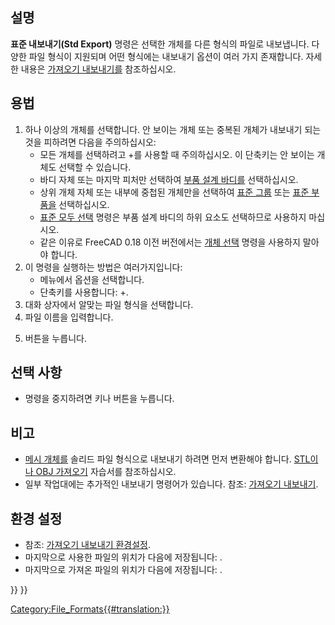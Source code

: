 <languages/>
{{Docnav
|[[Std_Import/ko|가져오기]]
|[[Std_MergeProjects/ko|프로젝트 병합]]
|[[Std_File_Menu/ko|표준 파일 메뉴]]
|IconL=Std_Import.svg
|IconR=Std_MergeProjects.svg
|IconC=Freecad.svg
}}

{{GuiCommand/ko
|Name=Std Export
|Name/ko=표준 내보내기
|MenuLocation=파일 → 내보내기...
|Workbenches=모두
|Shortcut={{KEY|Ctrl}}+{{KEY|E}}
|SeeAlso=[[Std_PrintPdf|Std PrintPdf]], [[Import_Export|Import Export]], [[Import_Export_Preferences|Import Export Preferences]]
}}

<span id="Description"></span>
==설명==

'''표준 내보내기(Std Export)''' 명령은 선택한 개체를 다른 형식의 파일로 내보냅니다. 다양한 파일 형식이 지원되며 어떤 형식에는 내보내기 옵션이 여러 가지 존재합니다. 자세한 내용은 [[Import_Export/ko|가져오기 내보내기]]를 참조하십시오.

<span id="Usage"></span>
==용법==

<div class="mw-translate-fuzzy">
# 하나 이상의 개체를 선택합니다. 안 보이는 개체 또는 중복된 개체가 내보내기 되는 것을 피하려면 다음을 주의하십시오:
#* 모든 개체를 선택하려고 {{KEY|Ctrl}}+{{KEY|A}}를 사용할 때 주의하십시오. 이 단축키는 안 보이는 개체도 선택할 수 있습니다.
#* 바디 자체 또는 마지막 피처만 선택하여 [[PartDesign_Body/ko|부품 설계 바디]]를 선택하십시오.
#* 상위 개체 자체 또는 내부에 중첩된 개체만을 선택하여 [[Std_Group/ko|표준 그룹]] 또는 [[Std_Part/ko|표준 부품]]을 선택하십시오.
#* [[Std_SelectAll/ko|표준 모두 선택]] 명령은 부품 설계 바디의 하위 요소도 선택하므로 사용하지 마십시오.
#* 같은 이유로 FreeCAD 0.18 이전 버전에서는 [[Std_BoxSelection/ko|개체 선택]] 명령을 사용하지 말아야 합니다.
# 이 명령을 실행하는 방법은 여러가지입니다:
#* 메뉴에서 {{MenuCommand|파일 → [[Image:Std_Export.svg|16px]] 내보내기...}} 옵션을 선택합니다.
#* 단축키를 사용합니다: {{KEY|Ctrl}}+{{KEY|E}}.
# 대화 상자에서 알맞는 파일 형식을 선택합니다.
# 파일 이름을 입력합니다.
# {{Button|저장}} 버튼을 누릅니다.
</div>

<span id="Options"></span>
==선택 사항==

* 명령을 중지하려면 {{KEY|Esc}} 키나 {{Button|취소}} 버튼을 누릅니다.

<span id="Notes"></span>
==비고==

<div class="mw-translate-fuzzy">
* [[Mesh_Workbench/ko|메시 개체]]를 솔리드 파일 형식으로 내보내기 하려면 먼저 변환해야 합니다. [[Import from STL or OBJ|STL이나 OBJ 가져오기]] 자습서를 참조하십시오.
* 일부 작업대에는 추가적인 내보내기 명령어가 있습니다. 참조: [[Import_Export/ko|가져오기 내보내기]].
</div>

<span id="Preferences"></span>
==환경 설정==

<div class="mw-translate-fuzzy">
* 참조: [[Import_Export_Preferences/ko|가져오기 내보내기 환경설정]].
* 마지막으로 사용한 파일의 위치가 다음에 저장됩니다: {{MenuCommand|도구 → 파라미터 편집... → BaseApp → Preferences → General → FileOpenSavePath}}.
* 마지막으로 가져온 파일의 위치가 다음에 저장됩니다: {{MenuCommand|도구 → 파라미터 편집... → BaseApp → Preferences → General → FileExportFilter}}.
</div>


{{Docnav
|[[Std_Import/ko|가져오기]]
|[[Std_MergeProjects/ko|프로젝트 병합]]
|[[Std_File_Menu/ko|표준 파일 메뉴]]
|IconL=Std_Import.svg
|IconR=Std_MergeProjects.svg
|IconC=Freecad.svg
}}

{{Std_Base_navi{{#translation:}}}}
{{Userdocnavi{{#translation:}}}}
[[Category:File_Formats{{#translation:}}]]